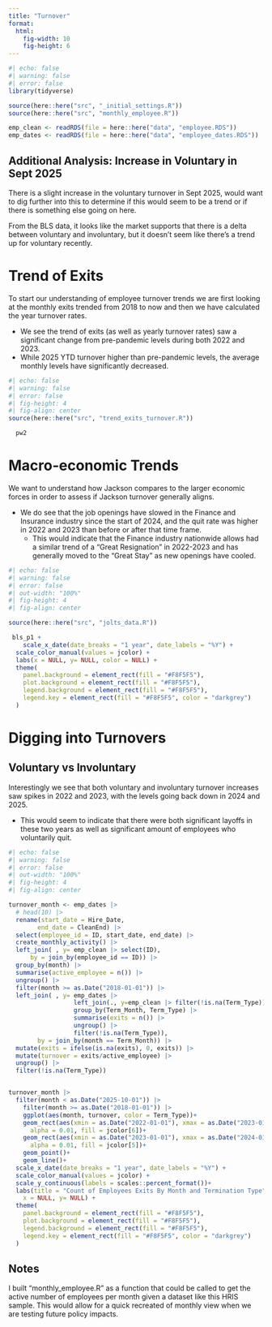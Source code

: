 ```yaml
---
title: "Turnover"
format:
  html:
    fig-width: 10
    fig-height: 6
---
```


```r
#| echo: false
#| warning: false
#| error: false
library(tidyverse)

source(here::here("src", "_initial_settings.R"))
source(here::here("src", "monthly_employee.R"))

emp_clean <- readRDS(file = here::here("data", "employee.RDS"))
emp_dates <- readRDS(file = here::here("data", "employee_dates.RDS"))

```

::: {.callout-important collapse="true"}
## Additional Analysis: Increase in Voluntary in Sept 2025

There is a slight increase in the voluntary turnover in Sept 2025, would want to dig further into this to determine if this would seem to be a trend or if there is something else going on here.

From the BLS data, it looks like the market supports that there is a delta between voluntary and involuntary, but it doesn't seem like there's a trend up for voluntary recently.

:::


# Trend of Exits 

To start our understanding of employee turnover trends we are first looking at the monthly exits trended from 2018 to now and then we have calculated the year turnover rates. 

* We see the trend of exits (as well as yearly turnover rates) saw a significant change from pre-pandemic levels during both 2022 and 2023.
* While 2025 YTD turnover higher than pre-pandemic levels, the average monthly levels have significantly decreased.

```r
#| echo: false
#| warning: false
#| error: false
#| fig-height: 4
#| fig-align: center
source(here::here("src", "trend_exits_turnover.R"))

  pw2
```


# Macro-economic Trends

We want to understand how Jackson compares to the larger economic forces in order to assess if Jackson turnover generally aligns. 

* We do see that the job openings have slowed in the Finance and Insurance industry since the start of 2024, and the quit rate was higher in 2022 and 2023 than before or after that time frame.
   * This would indicate that the Finance industry nationwide allows had a similar trend of a "Great Resignation" in 2022-2023 and has generally moved to the "Great Stay" as new openings have cooled.

```r
#| echo: false
#| warning: false
#| error: false
#| out-width: "100%"
#| fig-height: 4
#| fig-align: center

source(here::here("src", "jolts_data.R"))

 bls_p1 +
    scale_x_date(date_breaks = "1 year", date_labels = "%Y") + 
  scale_color_manual(values = jcolor) +
  labs(x = NULL, y= NULL, color = NULL) + 
  theme(
    panel.background = element_rect(fill = "#F8F5F5"),
    plot.background = element_rect(fill = "#F8F5F5"),
    legend.background = element_rect(fill = "#F8F5F5"),
    legend.key = element_rect(fill = "#F8F5F5", color = "darkgrey")
  )

```

# Digging into Turnovers

## Voluntary vs Involuntary

Interestingly we see that both voluntary and involuntary turnover increases saw spikes in 2022 and 2023, with the levels going back down in 2024 and 2025. 

* This would seem to indicate that there were both significant layoffs in these two years as well as significant amount of employees who voluntarily quit. 

```r
#| echo: false
#| warning: false
#| error: false
#| out-width: "100%"
#| fig-height: 4
#| fig-align: center

turnover_month <- emp_dates |> 
  # head(10) |> 
  rename(start_date = Hire_Date,
        end_date = CleanEnd) |> 
  select(employee_id = ID, start_date, end_date) |> 
  create_monthly_activity() |> 
  left_join( , y= emp_clean |> select(ID), 
      by = join_by(employee_id == ID)) |> 
  group_by(month) |> 
  summarise(active_employee = n()) |> 
  ungroup() |> 
  filter(month >= as.Date("2018-01-01")) |> 
  left_join( , y= emp_dates |> 
                  left_join(., y=emp_clean |> filter(!is.na(Term_Type)) |> select(ID, Term_Type), by = join_by(ID)) |> 
                  group_by(Term_Month, Term_Type) |> 
                  summarise(exits = n()) |> 
                  ungroup() |> 
                  filter(!is.na(Term_Type)), 
        by = join_by(month == Term_Month)) |> 
  mutate(exits = ifelse(is.na(exits), 0, exits)) |> 
  mutate(turnover = exits/active_employee) |> 
  ungroup() |> 
  filter(!is.na(Term_Type))


turnover_month |> 
  filter(month < as.Date("2025-10-01")) |> 
    filter(month >= as.Date("2018-01-01")) |> 
    ggplot(aes(month, turnover, color = Term_Type))+
    geom_rect(aes(xmin = as.Date("2022-01-01"), xmax = as.Date("2023-01-01"), ymin = -Inf, ymax = Inf), 
      alpha = 0.01, fill = jcolor[6])+
    geom_rect(aes(xmin = as.Date("2023-01-01"), xmax = as.Date("2024-01-01"), ymin = -Inf, ymax = Inf), 
      alpha = 0.01, fill = jcolor[5])+
    geom_point()+
    geom_line()+
  scale_x_date(date_breaks = "1 year", date_labels = "%Y") + 
  scale_color_manual(values = jcolor) +
  scale_y_continuous(labels = scales::percent_format())+
  labs(title = "Count of Employees Exits By Month and Termination Type",
    x = NULL, y= NULL) + 
  theme(
    panel.background = element_rect(fill = "#F8F5F5"),
    plot.background = element_rect(fill = "#F8F5F5"),
    legend.background = element_rect(fill = "#F8F5F5"),
    legend.key = element_rect(fill = "#F8F5F5", color = "darkgrey")
  )
```



## Notes
I built "monthly_employee.R" as a function that could be called to get the active number of employees per month given a dataset like this HRIS sample. This would allow for a quick recreated of monthly view when we are testing future policy impacts.